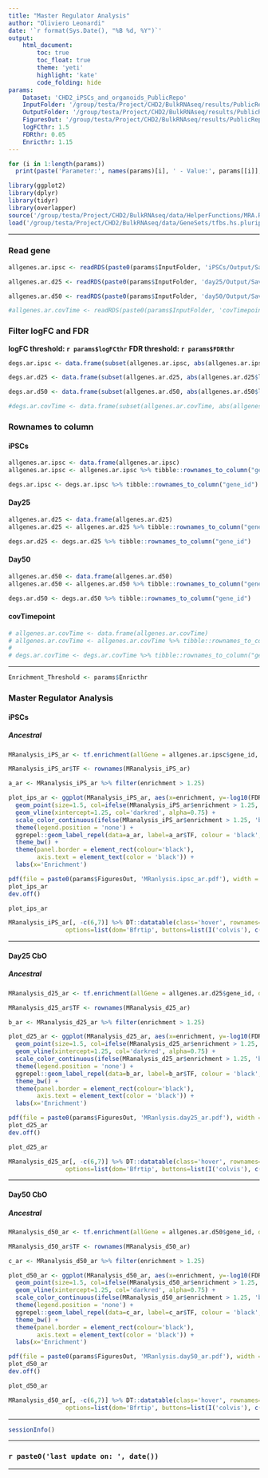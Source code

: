 ```yaml
---
title: "Master Regulator Analysis"
author: "Oliviero Leonardi"
date: '`r format(Sys.Date(), "%B %d, %Y")`'
output:
    html_document:
        toc: true
        toc_float: true
        theme: 'yeti'
        highlight: 'kate'
        code_folding: hide
params:
    Dataset: 'CHD2_iPSCs_and_organoids_PublicRepo'
    InputFolder: '/group/testa/Project/CHD2/BulkRNAseq/results/PublicRepo/2.DEA/'
    OutputFolder: '/group/testa/Project/CHD2/BulkRNAseq/results/PublicRepo/5.MRAnalysis/Output/'
    FiguresOut: '/group/testa/Project/CHD2/BulkRNAseq/results/PublicRepo/5.MRAnalysis/Output/Figures/'
    logFCthr: 1.5
    FDRthr: 0.05
    Enricthr: 1.15
---
```


```r
for (i in 1:length(params))
  print(paste('Parameter:', names(params)[i], ' - Value:', params[[i]], '- Class:', class(params[[i]])))
```

```r
library(ggplot2)
library(dplyr)
library(tidyr)
library(overlapper)
source('/group/testa/Project/CHD2/BulkRNAseq/data/HelperFunctions/MRA.R')
load('/group/testa/Project/CHD2/BulkRNAseq/data/GeneSets/tfbs.hs.pluripotent.RData')
```

***

### Read gene {.tabset}

```r
allgenes.ar.ipsc <- readRDS(paste0(params$InputFolder, 'iPSCs/Output/Savings/ipsc.deseqARvsWT.rds'))

allgenes.ar.d25 <- readRDS(paste0(params$InputFolder, 'day25/Output/Savings/day25CbO.deseqARvsWT.rds'))

allgenes.ar.d50 <- readRDS(paste0(params$InputFolder, 'day50/Output/Savings/day50CbO.deseqARvsWT.rds'))

#allgenes.ar.covTime <- readRDS(paste0(params$InputFolder, 'covTimepoint/Output/Savings/covTimepoint.CbO.deseqARvsWT.rds'))
```

### Filter logFC and FDR

**logFC threshold: `r params$logFCthr`**
**FDR threshold: `r params$FDRthr`**

```r
degs.ar.ipsc <- data.frame(subset(allgenes.ar.ipsc, abs(allgenes.ar.ipsc$log2FoldChange) > log2(params$logFCthr) & allgenes.ar.ipsc$padj < params$FDRthr))

degs.ar.d25 <- data.frame(subset(allgenes.ar.d25, abs(allgenes.ar.d25$log2FoldChange) > log2(params$logFCthr) & allgenes.ar.d25$padj < params$FDRthr))

degs.ar.d50 <- data.frame(subset(allgenes.ar.d50, abs(allgenes.ar.d50$log2FoldChange) > log2(params$logFCthr) & allgenes.ar.d50$padj < params$FDRthr))

#degs.ar.covTime <- data.frame(subset(allgenes.ar.covTime, abs(allgenes.ar.covTime$log2FoldChange) > log2(params$logFCthr) & allgenes.ar.covTime$padj < params$FDRthr))
```

### Rownames to column

#### iPSCs
```r
allgenes.ar.ipsc <- data.frame(allgenes.ar.ipsc)
allgenes.ar.ipsc <- allgenes.ar.ipsc %>% tibble::rownames_to_column("gene_id")

degs.ar.ipsc <- degs.ar.ipsc %>% tibble::rownames_to_column("gene_id")
```

#### Day25
```r
allgenes.ar.d25 <- data.frame(allgenes.ar.d25)
allgenes.ar.d25 <- allgenes.ar.d25 %>% tibble::rownames_to_column("gene_id")

degs.ar.d25 <- degs.ar.d25 %>% tibble::rownames_to_column("gene_id")
```

#### Day50
```r
allgenes.ar.d50 <- data.frame(allgenes.ar.d50)
allgenes.ar.d50 <- allgenes.ar.d50 %>% tibble::rownames_to_column("gene_id")

degs.ar.d50 <- degs.ar.d50 %>% tibble::rownames_to_column("gene_id")
```

#### covTimepoint
```r
# allgenes.ar.covTime <- data.frame(allgenes.ar.covTime)
# allgenes.ar.covTime <- allgenes.ar.covTime %>% tibble::rownames_to_column("gene_id")
# 
# degs.ar.covTime <- degs.ar.covTime %>% tibble::rownames_to_column("gene_id")
```

***

```r
Enrichment_Threshold <- params$Enricthr
```

### Master Regulator Analysis

#### iPSCs

##### Ancestral
```r
MRanalysis_iPS_ar <- tf.enrichment(allGene = allgenes.ar.ipsc$gene_id, deGenes = degs.ar.ipsc$gene_id, celltype="pluripotent", add=F, cutoff=1, org="hs")

MRanalysis_iPS_ar$TF <- rownames(MRanalysis_iPS_ar)

a_ar <- MRanalysis_iPS_ar %>% filter(enrichment > 1.25)

plot_ips_ar <- ggplot(MRanalysis_iPS_ar, aes(x=enrichment, y=-log10(FDR))) +
  geom_point(size=1.5, col=ifelse(MRanalysis_iPS_ar$enrichment > 1.25, 'darkred', 'black')) +
  geom_vline(xintercept=1.25, col='darkred', alpha=0.75) +
  scale_color_continuous(ifelse(MRanalysis_iPS_ar$enrichment > 1.25, 'blue', 'black')) +
  theme(legend.position = 'none') +
  ggrepel::geom_label_repel(data=a_ar, label=a_ar$TF, colour = 'black', size=3.5) +
  theme_bw() +
  theme(panel.border = element_rect(colour='black'),
        axis.text = element_text(color = 'black')) +
  labs(x='Enrichment')

pdf(file = paste0(params$FiguresOut, 'MRanlysis.ipsc_ar.pdf'), width = 5, height = 4)
plot_ips_ar
dev.off()

plot_ips_ar
```

```r
MRanalysis_iPS_ar[, -c(6,7)] %>% DT::datatable(class='hover', rownames=TRUE, escape=TRUE, extension='Buttons', 
                options=list(dom='Bfrtip', buttons=list(I('colvis'), c('csv', 'excel'))))
```

***



#### Day25 CbO

##### Ancestral
```r
MRanalysis_d25_ar <- tf.enrichment(allGene = allgenes.ar.d25$gene_id, deGenes = degs.ar.d25$gene_id, celltype="pluripotent", add=F, cutoff=1, org="hs")

MRanalysis_d25_ar$TF <- rownames(MRanalysis_d25_ar)

b_ar <- MRanalysis_d25_ar %>% filter(enrichment > 1.25)

plot_d25_ar <- ggplot(MRanalysis_d25_ar, aes(x=enrichment, y=-log10(FDR))) +
  geom_point(size=1.5, col=ifelse(MRanalysis_d25_ar$enrichment > 1.25, 'darkred', 'black')) +
  geom_vline(xintercept=1.25, col='darkred', alpha=0.75) +
  scale_color_continuous(ifelse(MRanalysis_d25_ar$enrichment > 1.25, 'blue', 'black')) +
  theme(legend.position = 'none') +
  ggrepel::geom_label_repel(data=b_ar, label=b_ar$TF, colour = 'black', size=3.5) +
  theme_bw() +
  theme(panel.border = element_rect(colour='black'),
        axis.text = element_text(color = 'black')) +
  labs(x='Enrichment')

pdf(file = paste0(params$FiguresOut, 'MRanlysis.day25_ar.pdf'), width = 5, height = 4)
plot_d25_ar
dev.off()

plot_d25_ar
```


```r
MRanalysis_d25_ar[, -c(6,7)] %>% DT::datatable(class='hover', rownames=TRUE, escape=TRUE, extension='Buttons', 
                options=list(dom='Bfrtip', buttons=list(I('colvis'), c('csv', 'excel'))))
```

***



#### Day50 CbO 

##### Ancestral
```r
MRanalysis_d50_ar <- tf.enrichment(allGene = allgenes.ar.d50$gene_id, deGenes = degs.ar.d50$gene_id, celltype="pluripotent", add=F, cutoff=1, org="hs")

MRanalysis_d50_ar$TF <- rownames(MRanalysis_d50_ar)

c_ar <- MRanalysis_d50_ar %>% filter(enrichment > 1.25)

plot_d50_ar <- ggplot(MRanalysis_d50_ar, aes(x=enrichment, y=-log10(FDR))) +
  geom_point(size=1.5, col=ifelse(MRanalysis_d50_ar$enrichment > 1.25, 'darkred', 'black')) +
  geom_vline(xintercept=1.25, col='darkred', alpha=0.75) +
  scale_color_continuous(ifelse(MRanalysis_d50_ar$enrichment > 1.25, 'blue', 'black')) +
  theme(legend.position = 'none') +
  ggrepel::geom_label_repel(data=c_ar, label=c_ar$TF, colour = 'black', size=3.5) +
  theme_bw() +
  theme(panel.border = element_rect(colour='black'),
        axis.text = element_text(color = 'black')) +
  labs(x='Enrichment')

pdf(file = paste0(params$FiguresOut, 'MRanlysis.day50_ar.pdf'), width = 5, height = 4)
plot_d50_ar
dev.off()

plot_d50_ar
```

```r
MRanalysis_d50_ar[, -c(6,7)] %>% DT::datatable(class='hover', rownames=TRUE, escape=TRUE, extension='Buttons', 
                options=list(dom='Bfrtip', buttons=list(I('colvis'), c('csv', 'excel'))))
```


***

```r
sessionInfo()
```


***

### **`r paste0('last update on: ', date())`**

***
